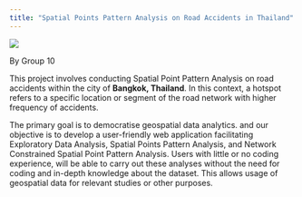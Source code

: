 ```yaml
---
title: "Spatial Points Pattern Analysis on Road Accidents in Thailand"
---
```


![](gaa-project/images/Bangkok_downtown_traffic.jpg)

By Group 10

This project involves conducting Spatial Point Pattern Analysis on road accidents within the city of **Bangkok, Thailand**. In this context, a hotspot refers to a specific location or segment of the road network with higher frequency of accidents.

The primary goal is to democratise geospatial data analytics. and our objective is to develop a user-friendly web application facilitating Exploratory Data Analysis, Spatial Points Pattern Analysis, and Network Constrained Spatial Point Pattern Analysis. Users with little or no coding experience, will be able to carry out these analyses without the need for coding and in-depth knowledge about the dataset. This allows usage of geospatial data for relevant studies or other purposes.
